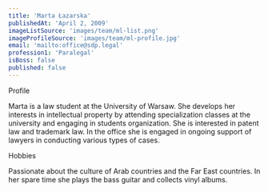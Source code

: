 ```yaml
---
title: 'Marta Łazarska'
publishedAt: 'April 2, 2009'
imageListSource: 'images/team/ml-list.png'
imageProfileSource: 'images/team/ml-profile.jpg'
email: 'mailto:office@sdp.legal'
profession1: 'Paralegal'
isBoss: false
published: false
---
```


<ProfileSection type="profile">Profile</ProfileSection>

Marta is a law student at the University of Warsaw. She develops her interests in intellectual property by attending specialization classes at the university and engaging in students organization. She is interested in patent law and trademark law. In the office she is engaged in ongoing support of lawyers in conducting various types of cases.

<ProfileSection type="hobby">Hobbies</ProfileSection>

Passionate about the culture of Arab countries and the Far East countries. In her spare time she plays the bass guitar and collects vinyl albums.
